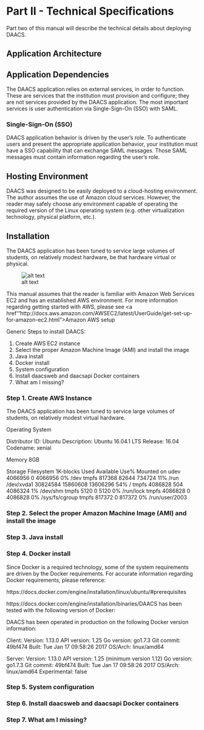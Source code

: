 # Part II - Technical Specifications {-}

Part two of this manual will describe the technical details about deploying DAACS.

## Application Architecture

## Application Dependencies
The DAACS application relies on external services, in order to function. These are services that the institution must provision and configure; they are not services provided by the DAACS application. The most important services is user authentication via Single-Sign-On (SSO) with SAML. 

### Single-Sign-On (SSO)
DAACS application behavior is driven by the user's role. To authenticate users and present the appropriate application behavior, your institution must have a SSO capability that can exchange SAML messages. Those SAML messages must contain information regarding the user's role.

## Hosting Environment
DAACS was designed to be easily deployed to a cloud-hosting environment. The author assumes the use of Amazon cloud services. However, the reader may safely choose any environment capable of operating the required version of the Linux operating system (e.g. other virtualization technology, physical platform, etc.).

## Installation
The DAACS application has been tuned to service large volumes of students, on relatively modest hardware, be that hardware virtual or physical.

![alt text](https://github.com/DAACS/documentation/blob/master/figures/DAACS_logo.png "DAACS User Authentication Dataflow Diagram")

This manual assumes that the reader is familiar with Amazon Web Services EC2 and has an established AWS environment. For more information regarding getting started with AWS, please see <a href'"http://docs.aws.amazon.com/AWSEC2/latest/UserGuide/get-set-up-for-amazon-ec2.html">Amazon AWS setup</a>

Generic Steps to install DAACS:

1. Create AWS EC2 instance
2. Select the proper Amazon Machine Image (AMI) and install the image
3. Java install
4. Docker install
5. System configuration
6. Install daacsweb and daacsapi Docker containers
7. What am I missing?

### Step 1. Create AWS Instance
The DAACS application has been tuned to service large volumes of students, on relatively modest virtual hardware. 

Operating System

Distributor ID: Ubuntu
Description:    Ubuntu 16.04.1 LTS
Release:        16.04
Codename:       xenial

Memory
8GB

Storage
Filesystem     1K-blocks     Used Available Use% Mounted on
udev             4066956        0   4066956   0% /dev
tmpfs             817368    82644    734724  11% /run
/dev/xvda1      30824584 15860608  13606296  54% /
tmpfs            4086828      504   4086324   1% /dev/shm
tmpfs               5120        0      5120   0% /run/lock
tmpfs            4086828        0   4086828   0% /sys/fs/cgroup
tmpfs             817372        0    817372   0% /run/user/2003


### Step 2. Select the proper Amazon Machine Image (AMI) and install the image

### Step 3. Java install

### Step 4. Docker install

Since Docker is a required technology, some of the system requirements are driven by the Docker requirements. For accurate information regarding Docker requirements, please reference: 

https://docs.docker.com/engine/installation/linux/ubuntu/#prerequisites

https://docs.docker.com/engine/installation/binaries/DAACS has been tested with the following version of Docker:

DAACS has been operated in production on the following Docker version information:

Client:
 Version:      1.13.0
 API version:  1.25
 Go version:   go1.7.3
 Git commit:   49bf474
 Built:        Tue Jan 17 09:58:26 2017
 OS/Arch:      linux/amd64

Server:
 Version:      1.13.0
 API version:  1.25 (minimum version 1.12)
 Go version:   go1.7.3
 Git commit:   49bf474
 Built:        Tue Jan 17 09:58:26 2017
 OS/Arch:      linux/amd64
 Experimental: false

### Step 5. System configuration

### Step 6. Install daacsweb and daacsapi Docker containers

### Step 7. What am I missing?
